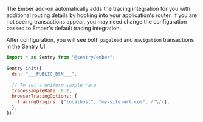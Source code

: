 The Ember add-on automatically adds the tracing integration for you with additional routing details by hooking into your application's router. If you are not seeing transactions appear, you may need change the configuration passed to Ember's default tracing integration.

After configuration, you will see both `pageload` and `navigation` transactions in the Sentry UI.

```javascript
import * as Sentry from "@sentry/ember";

Sentry.init({
  dsn: "___PUBLIC_DSN___",

  // To set a uniform sample rate
  tracesSampleRate: 0.2,
  browserTracingOptions: {
    tracingOrigins: ["localhost", "my-site-url.com", /^\//],
  },
});
```
